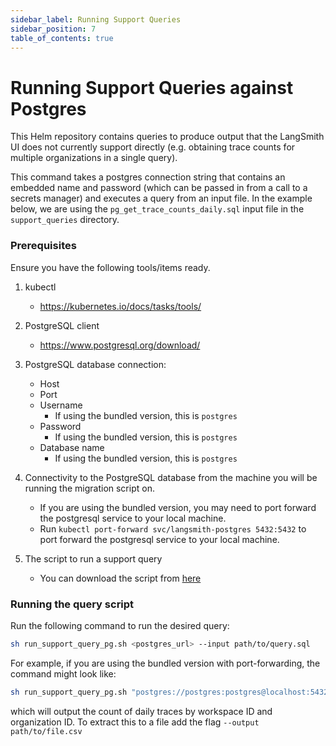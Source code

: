 ```yaml
---
sidebar_label: Running Support Queries
sidebar_position: 7
table_of_contents: true
---
```


# Running Support Queries against Postgres

This Helm repository contains queries to produce output that the LangSmith UI does not currently support directly (e.g. obtaining trace counts for multiple organizations in a single query).

This command takes a postgres connection string that contains an embedded name and password (which can be passed in from a call to a secrets manager) and executes a query from an input file. In the example below, we are using the `pg_get_trace_counts_daily.sql` input file in the `support_queries` directory.

### Prerequisites

Ensure you have the following tools/items ready.

1. kubectl

   - https://kubernetes.io/docs/tasks/tools/

2. PostgreSQL client

   - https://www.postgresql.org/download/

3. PostgreSQL database connection:

   - Host
   - Port
   - Username
     - If using the bundled version, this is `postgres`
   - Password
     - If using the bundled version, this is `postgres`
   - Database name
     - If using the bundled version, this is `postgres`

4. Connectivity to the PostgreSQL database from the machine you will be running the migration script on.

   - If you are using the bundled version, you may need to port forward the postgresql service to your local machine.
   - Run `kubectl port-forward svc/langsmith-postgres 5432:5432` to port forward the postgresql service to your local machine.

5. The script to run a support query

   - You can download the script from [here](https://github.com/langchain-ai/helm/blob/main/charts/langsmith/scripts/run_support_query_pg.sh)

### Running the query script

Run the following command to run the desired query:

```bash
sh run_support_query_pg.sh <postgres_url> --input path/to/query.sql
```

For example, if you are using the bundled version with port-forwarding, the command might look like:

```bash
sh run_support_query_pg.sh "postgres://postgres:postgres@localhost:5432/postgres" --input support_queries/pg_get_trace_counts_daily.sql
```

which will output the count of daily traces by workspace ID and organization ID. To extract this to a file add the flag `--output path/to/file.csv`
